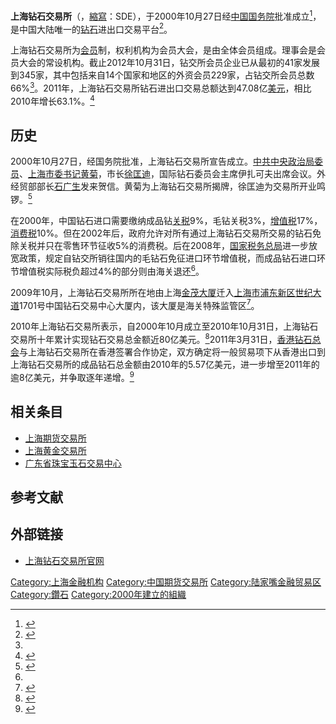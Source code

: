 {{Infobox company
| company_name = 上海钻石交易所
| company_logo = [[File:SDE_Logo.jpg|200px]]
| company_type = 会员制钻石交易所
| key_people = 林强（[[总裁|总裁]]）
| foundation = 2000年10月27日
| location = {{CHN}}[[上海|上海]][[浦东新区|浦东新区]]世纪大道1701号中国钻石交易中心大厦
| products = [[钻石|钻石]]交易
| homepage = [http://www.cnsde.com/ 上海钻石交易所官网]
}}
'''上海钻石交易所'''（{{Lang-en|Shanghai Diamond Exchange}}，[[縮寫|縮寫]]：SDE），于2000年10月27日经[[中国国务院|中国国务院]]批准成立<ref>{{cite news |title=钻石如何闪耀上海？50位亲历者讲述“璀璨”历程-新华网 |url=http://sh.xinhuanet.com/2020-12/12/c_139584421.htm |accessdate=2021-11-26 |work=新华网 |archive-date=2021-11-26 |archive-url=https://web.archive.org/web/20211126005503/http://sh.xinhuanet.com/2020-12/12/c_139584421.htm }}</ref>，是中国大陆唯一的[[钻石|钻石]]进出口交易平台<ref name="daa">{{Cite web |url=http://biz.ifeng.com/zhubaowang/zhubaohangye/tebiezhuanti/2012baoxienianhui/hangyejigoufayan/detail_2012_12/14/482946_0.shtml |title=上海钻石交易所与中国钻石市场 |accessdate=2013-12-07 |archive-date=2013-12-12 |archive-url=https://web.archive.org/web/20131212005154/http://biz.ifeng.com/zhubaowang/zhubaohangye/tebiezhuanti/2012baoxienianhui/hangyejigoufayan/detail_2012_12/14/482946_0.shtml |dead-url=no }}</ref>。

上海钻石交易所为[[会员|会员]]制，权利机构为会员大会，是由全体会员组成。理事会是会员大会的常设机构。截止2012年10月31日，钻交所会员企业已从最初的41家发展到345家，其中包括来自14个国家和地区的外资会员229家，占钻交所会员总数66%<ref name="daa"/>。2011年，上海钻石交易所钻石进出口交易总额达到47.08亿[[美元|美元]]，相比2010年增长63.1%。<ref>{{cite news |title=50位上海钻石交易所发展的亲历者讲述“璀璨”历程 _光明网 |url=https://difang.gmw.cn/sh/2020-12/11/content_34456509.htm |accessdate=2021-11-26 |work=光明网 |archive-date=2021-11-26 |archive-url=https://web.archive.org/web/20211126005418/https://difang.gmw.cn/sh/2020-12/11/content_34456509.htm }}</ref>

== 历史 ==
2000年10月27日，经国务院批准，上海钻石交易所宣告成立。[[中共中央政治局委员|中共中央政治局委员]]、[[中国共产党上海市委员会|上海市委书记]][[黄菊|黄菊]]，市长[[徐匡迪|徐匡迪]]，国际钻石委员会主席伊扎可夫出席会议。外经贸部部长[[石广生|石广生]]发来贺信。黄菊为上海钻石交易所揭牌，徐匡迪为交易所开业鸣锣。<ref>{{cite news |title=上海钻石交易所成立_光明日报_光明网 |url=https://www.gmw.cn/01gmrb/2000-10/28/GB/10%5E18587%5E0%5EGMA2-214.htm |accessdate=2021-11-26 |work=光明网 |archive-date=2021-11-26 |archive-url=https://web.archive.org/web/20211126005716/https://www.gmw.cn/01gmrb/2000-10/28/GB/10%5E18587%5E0%5EGMA2-214.htm }}</ref>

在2000年，中国钻石进口需要缴纳成品钻[[关税|关税]]9%，毛钻关税3%，[[增值税|增值税]]17%，[[消费税|消费税]]10%。但在2002年后，政府允许对所有通过上海钻石交易所交易的钻石免除关税并只在零售环节征收5%的消费税。后在2008年，[[国家税务总局|国家税务总局]]进一步放宽政策，规定自钻交所销往国内的毛钻石免征进口环节增值税，而成品钻石进口环节增值税实际税负超过4%的部分则由海关退还<ref name="daa"/>。

2009年10月，上海钻石交易所所在地由上海[[金茂大厦|金茂大厦]]迁入[[上海市|上海市]][[浦东新区|浦东新区]][[世纪大道|世纪大道]]1701号中国钻石交易中心大厦内，该大厦是海关特殊监管区<ref>{{Cite web |url=http://www.cnsde.com/aboutus.asp |title=交易所介绍 |accessdate=2013-12-07 |archive-date=2013-12-11 |archive-url=https://web.archive.org/web/20131211192437/http://www.cnsde.com/aboutus.asp |dead-url=no }}</ref>。

2010年上海钻石交易所表示，自2000年10月成立至2010年10月31日，上海钻石交易所十年累计实现钻石交易总金额近80亿美元。<ref>{{cite news |title=上海钻石交易所十年钻石交易总金额近80亿美元——中新网 |url=https://www.chinanews.com.cn/cj/2010/11-11/2650540.shtml |accessdate=2021-11-26 |work=中国新闻网 |archive-date=2021-11-26 |archive-url=https://web.archive.org/web/20211126005416/https://www.chinanews.com.cn/cj/2010/11-11/2650540.shtml }}</ref>2011年3月31日，[[香港钻石总会|香港钻石总会]]与上海钻石交易所在香港签署合作协定，双方确定将一般贸易项下从香港出口到上海钻石交易所的成品钻石总金额由2010年的5.57亿美元，进一步增至2011年的逾8亿美元，并争取逐年递增。<ref>{{cite news |title=香港钻石总会与上海钻石交易所签署合作协定——中新网 |url=https://www.chinanews.com.cn/ga/2011/04-01/2946112.shtml |accessdate=2021-11-26 |work=中国新闻网 |archive-date=2021-11-26 |archive-url=https://web.archive.org/web/20211126005802/https://www.chinanews.com.cn/ga/2011/04-01/2946112.shtml }}</ref>

==相关条目==
*[[上海期货交易所|上海期货交易所]]
*[[上海黄金交易所|上海黄金交易所]]
*[[广东省珠宝玉石交易中心|广东省珠宝玉石交易中心]]
== 参考文献 ==
<references />

== 外部链接 ==
*[http://www.cnsde.com/ 上海钻石交易所官网] {{Wayback|url=http://www.cnsde.com/ |date=20201208222256 }}

[[Category:上海金融机构|Category:上海金融机构]]
[[Category:中国期货交易所|Category:中国期货交易所]]
[[Category:陆家嘴金融贸易区|Category:陆家嘴金融贸易区]]
[[Category:鑽石|Category:鑽石]]
[[Category:2000年建立的組織|Category:2000年建立的組織]]
